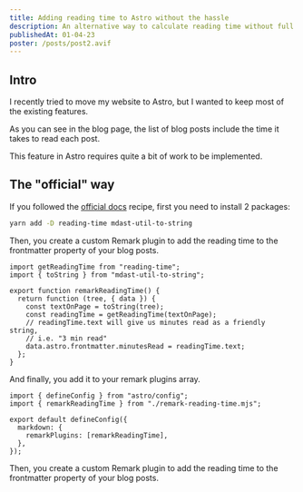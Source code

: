 ```yaml
---
title: Adding reading time to Astro without the hassle
description: An alternative way to calculate reading time without full blog post rendering
publishedAt: 01-04-23
poster: /posts/post2.avif
---
```


## Intro

I recently tried to move my website to Astro, but I wanted to keep most of the existing features.

As you can see in the blog page, the list of blog posts include the time it takes to read each post.

This feature in Astro requires quite a bit of work to be implemented.

## The "official" way

If you followed the [official docs](https://jahir.dev/blog/astro-reading-time) recipe, first you need to install 2 packages:

```sh
yarn add -D reading-time mdast-util-to-string
```

Then, you create a custom Remark plugin to add the reading time to the frontmatter property of your blog posts.

```tsx title="remark-reading-time.mjs"
import getReadingTime from "reading-time";
import { toString } from "mdast-util-to-string";

export function remarkReadingTime() {
  return function (tree, { data }) {
    const textOnPage = toString(tree);
    const readingTime = getReadingTime(textOnPage);
    // readingTime.text will give us minutes read as a friendly string,
    // i.e. "3 min read"
    data.astro.frontmatter.minutesRead = readingTime.text;
  };
}
```

And finally, you add it to your remark plugins array.

```tsx title="astro.config.mjs"
import { defineConfig } from "astro/config";
import { remarkReadingTime } from "./remark-reading-time.mjs";

export default defineConfig({
  markdown: {
    remarkPlugins: [remarkReadingTime],
  },
});
```

Then, you create a custom Remark plugin to add the reading time to the frontmatter property of your blog posts.
